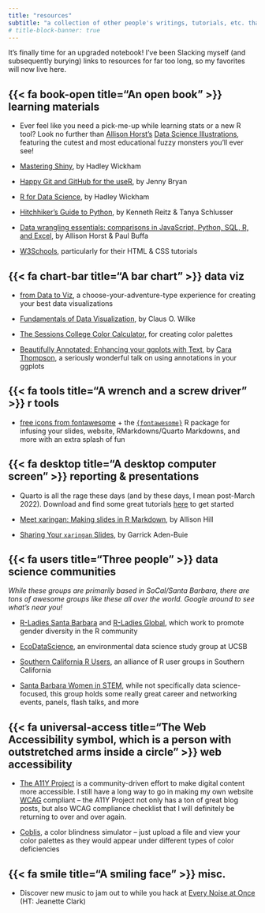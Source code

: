 ```yaml
---
title: "resources"
subtitle: "a collection of other people's writings, tutorials, etc. that I find particularly helpful"
# title-block-banner: true
---
```


It's finally time for an upgraded notebook! I've been Slacking myself (and subsequently burying) links to resources for far too long, so my favorites will now live here. 

## {{< fa book-open title="An open book" >}} learning materials

* Ever feel like you need a pick-me-up while learning stats or a new R tool? Look no further than [Allison Horst's](https://twitter.com/allison_horst) [Data Science Illustrations](https://allisonhorst.com/), featuring the cutest and most educational fuzzy monsters you'll ever see!

* [Mastering Shiny](https://mastering-shiny.org/index.html), by Hadley Wickham 

* [Happy Git and GitHub for the useR](https://happygitwithr.com/), by Jenny Bryan

* [R for Data Science](https://r4ds.had.co.nz/), by Hadley Wickham

* [Hitchhiker's Guide to Python](https://docs.python-guide.org/), by Kenneth Reitz & Tanya Schlusser

* [Data wrangling essentials: comparisons in JavaScript, Python, SQL, R, and Excel](https://observablehq.com/@observablehq/data-wrangling-translations), by Allison Horst & Paul Buffa

* [W3Schools](https://www.w3schools.com/default.asp), particularly for their HTML & CSS tutorials

## {{< fa chart-bar title="A bar chart" >}} data viz

* [from Data to Viz](https://www.data-to-viz.com/), a choose-your-adventure-type experience for creating your best data visualizations

* [Fundamentals of Data Visualization](https://clauswilke.com/dataviz/), by Claus O. Wilke

* [The Sessions College Color Calculator](https://www.sessions.edu/color-calculator/), for creating color palettes

* [Beautifully Annotated: Enhancing your ggplots with Text](https://www.cararthompson.com/talks/rl-cambridge-beautifully-annotated/), by [Cara Thompson](https://www.cararthompson.com/about.html), a seriously wonderful talk on using annotations in your ggplots

## {{< fa tools title="A wrench and a screw driver" >}} r tools

* [free icons from fontawesome](https://fontawesome.com/v5/search?m=free) + the [`{fontawesome}`](https://github.com/rstudio/fontawesome) R package for infusing your slides, website, RMarkdowns/Quarto Markdowns, and more with an extra splash of fun

## {{< fa desktop title="A desktop computer screen" >}} reporting & presentations

* Quarto is all the rage these days (and by these days, I mean post-March 2022). Download and find some great tutorials [here](https://quarto.org/) to get started

* [Meet xaringan: Making slides in R Markdown](https://arm.rbind.io/slides/xaringan.html#1), by Allison Hill

* [Sharing Your `xaringan` Slides](https://www.garrickadenbuie.com/blog/sharing-xaringan-slides/), by Garrick Aden-Buie

## {{< fa users title="Three people" >}} data science communities

*While these groups are primarily based in SoCal/Santa Barbara, there are tons of awesome groups like these all over the world. Google around to see what's near you!*

* [R-Ladies Santa Barbara](https://www.meetup.com/rladies-santa-barbara/) and [R-Ladies Global](https://rladies.org/), which work to promote gender diversity in the R community  

* [EcoDataScience](https://eco-data-science.github.io/), an environmental data science study group at UCSB  
* [Southern California R Users](https://socalr.org/), an alliance of R user groups in Southern California  
* [Santa Barbara Women in STEM](https://www.sbwomeninstem.org/), while not specifically data science-focused, this group holds some really great career and networking events, panels, flash talks, and more

## {{< fa universal-access title="The Web Accessibility symbol, which is a person with outstretched arms inside a circle" >}} web accessibility

* [The A11Y Project](https://www.a11yproject.com/) is a community-driven effort to make digital content more accessible. I still have a long way to go in making my own website [WCAG](https://www.w3.org/WAI/standards-guidelines/wcag/) compliant -- the A11Y Project not only has a ton of great blog posts, but also WCAG compliance checklist that I will definitely be returning to over and over again.  

* [Coblis](https://www.color-blindness.com/coblis-color-blindness-simulator/), a color blindness simulator -- just upload a file and view your color palettes as they would appear under different types of color deficiencies

## {{< fa smile title="A smiling face" >}} misc.

* Discover new music to jam out to while you hack at [Every Noise at Once](https://everynoise.com/engenremap.html) (HT: Jeanette Clark)
